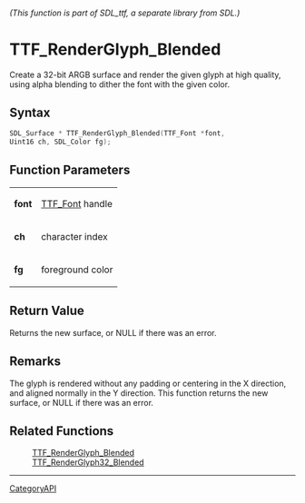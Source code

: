 ====== (This function is part of SDL_ttf, a separate library from SDL.) ======
= TTF_RenderGlyph_Blended =

Create a 32-bit ARGB surface and render the given glyph at high quality, using alpha blending to dither the font with the given color.

== Syntax ==

<syntaxhighlight lang='c'>
SDL_Surface * TTF_RenderGlyph_Blended(TTF_Font *font,
Uint16 ch, SDL_Color fg);
</syntaxhighlight>

== Function Parameters ==

{|
|'''font'''
|[[TTF_Font]] handle
|-
|'''ch'''
|character index
|-
|'''fg'''
|foreground color
|}

== Return Value ==

Returns the new surface, or NULL if there was an error.

== Remarks ==

The glyph is rendered without any padding or centering in the X direction,
and aligned normally in the Y direction. This function returns the new
surface, or NULL if there was an error.

== Related Functions ==

:[[TTF_RenderGlyph_Blended]]
:[[TTF_RenderGlyph32_Blended]]

----
[[CategoryAPI]]


